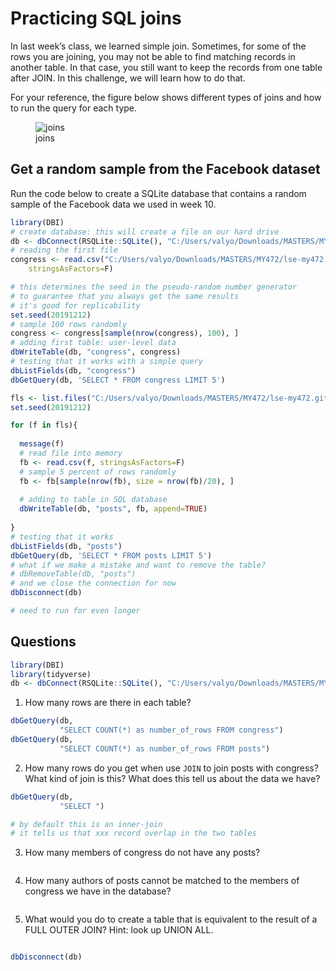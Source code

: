 # Practicing SQL joins

In last week's class, we learned simple join. Sometimes, for some of the rows you are joining, you may not be able to find matching records in another table. In that case, you still want to keep the records from one table after JOIN. In this challenge, we will learn how to do that. 

For your reference, the figure below shows different types of joins and how to run the query for each type.

![joins](joins.png)

## Get a random sample from the Facebook dataset

Run the code below to create a SQLite database that contains a random sample of the Facebook data we used in week 10.

```r
library(DBI)
# create database: this will create a file on our hard drive
db <- dbConnect(RSQLite::SQLite(), "C:/Users/valyo/Downloads/MASTERS/MY472/lse-my472.github_all_material/week10/facebook-data/facebook-db-mini.sqlite")
# reading the first file
congress <- read.csv("C:/Users/valyo/Downloads/MASTERS/MY472/lse-my472.github_all_material/week10/facebook-data/congress-facebook-2017.csv",
	stringsAsFactors=F)

# this determines the seed in the pseudo-random number generator
# to guarantee that you always get the same results
# it's good for replicability
set.seed(20191212)
# sample 100 rows randomly
congress <- congress[sample(nrow(congress), 100), ]
# adding first table: user-level data
dbWriteTable(db, "congress", congress)
# testing that it works with a simple query
dbListFields(db, "congress")
dbGetQuery(db, 'SELECT * FROM congress LIMIT 5')
```


```r

fls <- list.files("C:/Users/valyo/Downloads/MASTERS/MY472/lse-my472.github_all_material/week10/facebook-data/posts", full.names=TRUE)
set.seed(20191212)

for (f in fls){
  
  message(f)
  # read file into memory
  fb <- read.csv(f, stringsAsFactors=F)
  # sample 5 percent of rows randomly
  fb <- fb[sample(nrow(fb), size = nrow(fb)/20), ]
  
  # adding to table in SQL database
  dbWriteTable(db, "posts", fb, append=TRUE)
  
}
# testing that it works
dbListFields(db, "posts")
dbGetQuery(db, 'SELECT * FROM posts LIMIT 5')
# what if we make a mistake and want to remove the table?
# dbRemoveTable(db, "posts")
# and we close the connection for now
dbDisconnect(db)

# need to run for even longer

```

## Questions

```r
library(DBI)
library(tidyverse)
db <- dbConnect(RSQLite::SQLite(), "C:/Users/valyo/Downloads/MASTERS/MY472/lse-my472.github_all_material/week10/facebook-data/facebook-db-mini.sqlite")
```

1. How many rows are there in each table?
```r
dbGetQuery(db, 
           "SELECT COUNT(*) as number_of_rows FROM congress")
dbGetQuery(db, 
           "SELECT COUNT(*) as number_of_rows FROM posts")
```

2. How many rows do you get when use `JOIN` to join posts with congress? What kind of join is this? What does this tell us about the data we have?
```r
dbGetQuery(db,
           "SELECT ")

# by default this is an inner-join
# it tells us that xxx record overlap in the two tables

```

3. How many members of congress do not have any posts?
```r

```

4. How many authors of posts cannot be matched to the members of congress we have in the database?
```r

```

5. What would you do to create a table that is equivalent to the result of a FULL OUTER JOIN? Hint: look up UNION ALL.
```r

```

```R
dbDisconnect(db)
```
